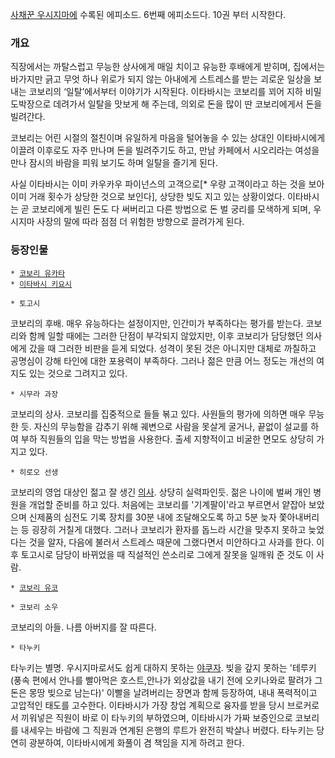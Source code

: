 [[사채꾼 우시지마]]에 수록된 에피소드. 6번째 에피소드다. 10권 부터 시작한다.

=== 개요 ===
직장에서는 까탈스럽고 무능한 상사에게 매일 치이고 유능한 후배에게 받히며, 집에서는 바가지만 긁고 무엇 하나 위로가 되지 않는 아내에게 스트레스를 받는 괴로운 일상을 보내는 코보리의 ‘일탈’에서부터 이야기가 시작된다. 이타바시는 코보리를 꾀어 지하 비밀 도박장으로 데려가서 일탈을 맛보게 해 주는데, 의외로 돈을 많이 딴 코보리에게서 돈을 빌려간다. 

코보리는 어린 시절의 절친이며 유일하게 마음을 털어놓을 수 있는 상대인 이타바시에게 이끌려 이후로도 자주 만나며 돈을 빌려주기도 하고, 만남 카페에서 시오리라는 여성을 만나 잠시의 바람을 피워 보기도 하며 일탈을 즐기게 된다.

사실 이타바시는 이미 카우카우 파이넌스의 고객으로[* 우량 고객이라고 하는 것을 보아 이미 거래 횟수가 상당한 것으로 보인다], 상당한 빚도 지고 있는 상황이었다. 이타바시는 곧 코보리에게 빌린 돈도 다 써버리고 다른 방법으로 돈 벌 궁리를 모색하게 되며, 우시지마 사장의 말에 따라 점점 더 위험한 방향으로 끌려가게 된다.

=== 등장인물 ===
 * [[코보리 유카타]]
 * [[이타바시 키요시]]

 * 토고시
코보리의 후배. 매우 유능하다는 설정이지만, 인간미가 부족하다는 평가를 받는다. 코보리와 함께 일할 때에는 그러한 단점이 부각되지 않았지만, 이후 코보리가 담당했던 의사에게 갔을 때 그러한 비판을 듣게 되었다.
성격이 못된 것은 아니지만 대체로 까칠하고 공명심이 강해 타인에 대한 포용력이 부족하다. 그러나 젊은 만큼 어느 정도는 개선의 여지도 있는 것으로 그려지고 있다.

 * 시무라 과장
코보리의 상사. 코보리를 집중적으로 들들 볶고 있다. 사원들의 평가에 의하면 매우 무능한 듯. 자신의 무능함을 감추기 위해 궤변으로 사람을 못살게 굴거나, 끝없이 설교를 하여 부하 직원들의 입을 막는 방법을 사용한다. 출세 지향적이고 비굴한 면모도 상당히 가지고 있다.

 * 히로오 선생
코보리의 영업 대상인 젊고 잘 생긴 [[의사]]. 상당히 실력파인듯. 젊은 나이에 벌써 개인 병원을 개업할 준비를 하고 있다.
처음에는 코보리를 '기계팔이'라고 부르면서 얕잡아 보았으며 신제품의 심전도 기록 장치를 30분 내에 조달해오도록 하고 5분 늦자 쫓아내버리는 등 굉장히 거칠게 대했다.
그러나 코보리가 환자를 돕느라 시간을 맞추지 못하고 늦었다는 것을 알자, 다음에 불러서 스트레스 때문에 그랬다면서 미안하다고 사과를 한다. 이후 토고시로 담당이 바뀌었을 때 직설적인 쓴소리로 그에게 잘못을 일깨워 준 것도 이 사람.

 * [[코보리 유코]]

 * 코보리 소우
코보리의 아들. 나름 아버지를 잘 따른다.

 * 타누키
타누키는 별명. 우시지마로서도 쉽게 대하지 못하는 [[야쿠자]]. 빚을 갚지 못하는 '테루키(풍속 편에서 안나를 빨아먹은 호스트,안나가 외상값을 내기 전에 오키나와로 팔려가 그 돈은 몽땅 빚으로 남는다)' 이빨을 날려버리는 장면과 함께 등장하여, 내내 폭력적이고 고압적인 태도를 고수한다. 이타바시가 가장 창업 계획으로 융자를 받을 당시 브로커로서 끼워넣은 직원이 바로 이 타누키의 부하였으며, 이타바시가 가짜 보증인으로 코보리를 내세우는 바람에 그 직원과 연계된 은행의 루트가 완전히 박살나 버렸다. 타누키는 당연히 광분하여, 이타바시에게 화풀이 겸 책임을 지게 하려고 한다.
